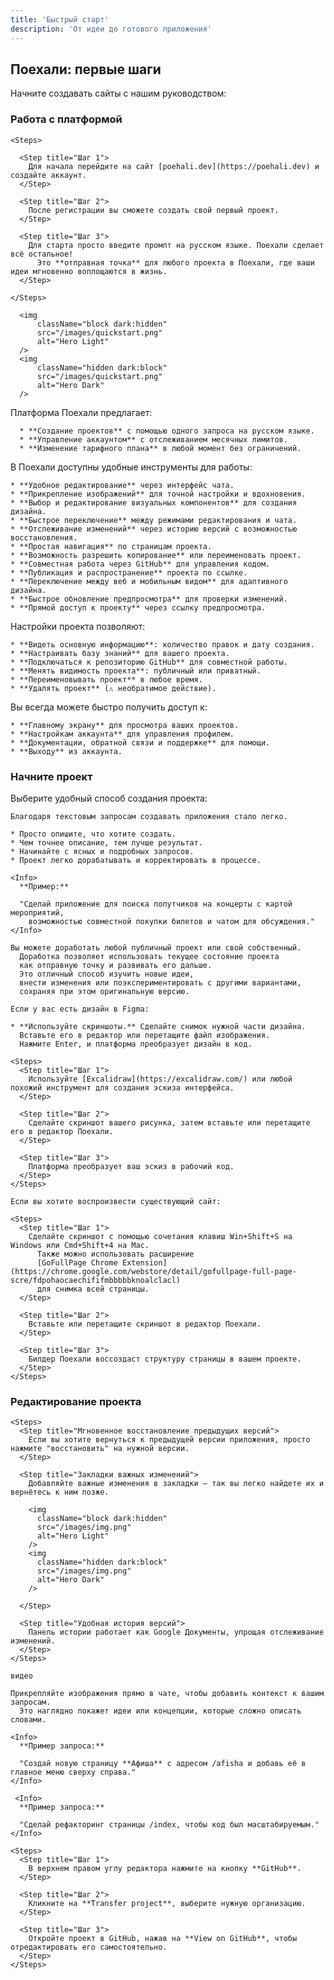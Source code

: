 ```yaml
---
title: 'Быстрый старт'
description: 'От идеи до готового приложения'
---
```


## Поехали: первые шаги

Начните создавать сайты с нашим руководством:

### Работа с платформой

<AccordionGroup>
  <Accordion title="Создать первый проект">

    <Steps>

      <Step title="Шаг 1">
        Для начала перейдите на сайт [poehali.dev](https://poehali.dev) и создайте аккаунт.
      </Step>

      <Step title="Шаг 2">
        После регистрации вы сможете создать свой первый проект.
      </Step>

      <Step title="Шаг 3">
        Для старта просто введите промпт на русском языке. Поехали сделает всё остальное!
          Это **отправная точка** для любого проекта в Поехали, где ваши идеи мгновенно воплощаются в жизнь.
      </Step>

    </Steps>

      <img
          className="block dark:hidden"
          src="/images/quickstart.png"
          alt="Hero Light"
      />
      <img
          className="hidden dark:block"
          src="/images/quickstart.png"
          alt="Hero Dark"
      />

  </Accordion>

  <Accordion title="Основные функции">
      Платформа Поехали предлагает:

      * **Создание проектов** с помощью одного запроса на русском языке.
      * **Управление аккаунтом** с отслеживанием месячных лимитов.
      * **Изменение тарифного плана** в любой момент без ограничений.
  </Accordion>

  <Accordion title="Возможности редактора">
    В Поехали доступны удобные инструменты для работы:

    * **Удобное редактирование** через интерфейс чата.
    * **Прикрепление изображений** для точной настройки и вдохновения.
    * **Выбор и редактирование визуальных компонентов** для создания дизайна.
    * **Быстрое переключение** между режимами редактирования и чата.
    * **Отслеживание изменений** через историю версий с возможностью восстановления.
    * **Простая навигация** по страницам проекта.
    * **Возможность разрешить копирование** или переименовать проект.
    * **Совместная работа через GitHub** для управления кодом.
    * **Публикация и распространение** проекта по ссылке.
    * **Переключение между веб и мобильным видом** для адаптивного дизайна.
    * **Быстрое обновление предпросмотра** для проверки изменений.
    * **Прямой доступ к проекту** через ссылку предпросмотра.
  </Accordion>

  <Accordion title="Настройки проекта">
    Настройки проекта позволяют:

    * **Видеть основную информацию**: количество правок и дату создания.
    * **Настраивать базу знаний** для вашего проекта.
    * **Подключаться к репозиторию GitHub** для совместной работы.
    * **Менять видимость проекта**: публичный или приватный.
    * **Переименовывать проект** в любое время.
    * **Удалять проект** (⚠️ необратимое действие).
  </Accordion>

  <Accordion title="Быстрый доступ к проекту">
    Вы всегда можете быстро получить доступ к:

    * **Главному экрану** для просмотра ваших проектов.
    * **Настройкам аккаунта** для управления профилем.
    * **Документации, обратной связи и поддержке** для помощи.
    * **Выходу** из аккаунта.
  </Accordion>
</AccordionGroup>

### Начните проект

Выберите удобный способ создания проекта:

<AccordionGroup>
  <Accordion title="Запрос">

    Благодаря текстовым запросам создавать приложения стало легко.

    * Просто опишите, что хотите создать.
    * Чем точнее описание, тем лучше результат.
    * Начинайте с ясных и подробных запросов.
    * Проект легко дорабатывать и корректировать в процессе.

    <Info>
      **Пример:**

      "Сделай приложение для поиска попутчиков на концерты с картой мероприятий,
        возможностью совместной покупки билетов и чатом для обсуждения."
    </Info>

  </Accordion>

  <Accordion title="Доработка существующего проекта">

    Вы можете доработать любой публичный проект или свой собственный.
      Доработка позволяет использовать текущее состояние проекта
      как отправную точку и развивать его дальше.
      Это отличный способ изучить новые идеи,
      внести изменения или поэкспериментировать с другими вариантами,
      сохраняя при этом оригинальную версию.

  </Accordion>

  <Accordion title="Использование Figma">

    Если у вас есть дизайн в Figma:

    * **Используйте скриншоты.** Сделайте снимок нужной части дизайна.
      Вставьте его в редактор или перетащите файл изображения.
      Нажмите Enter, и платформа преобразует дизайн в код.

  </Accordion>

  <Accordion title="Использование эскиза">

    <Steps>
      <Step title="Шаг 1">
        Используйте [Excalidraw](https://excalidraw.com/) или любой похожий инструмент для создания эскиза интерфейса.
      </Step>

      <Step title="Шаг 2">
        Сделайте скриншот вашего рисунка, затем вставьте или перетащите его в редактор Поехали.
      </Step>

      <Step title="Шаг 3">
        Платформа преобразует ваш эскиз в рабочий код.
      </Step>
    </Steps>

  </Accordion>

  <Accordion title="Клонирование приложения">

    Если вы хотите воспроизвести существующий сайт:

    <Steps>
      <Step title="Шаг 1">
        Сделайте скриншот с помощью сочетания клавиш Win+Shift+S на Windows или Cmd+Shift+4 на Mac.
          Также можно использовать расширение
          [GoFullPage Chrome Extension](https://chrome.google.com/webstore/detail/gofullpage-full-page-scre/fdpohaocaechififmbbbbbknoalclacl)
          для снимка всей страницы.
      </Step>

      <Step title="Шаг 2">
        Вставьте или перетащите скриншот в редактор Поехали.
      </Step>

      <Step title="Шаг 3">
        Билдер Поехали воссоздаст структуру страницы в вашем проекте.
      </Step>
    </Steps>

  </Accordion>
</AccordionGroup>

### Редактирование проекта

<AccordionGroup>
  <Accordion title="Добавить пользовательскую базу знаний к проекту?">
  </Accordion>

  <Accordion title="Интерактивное редактирование?">
  </Accordion>

  <Accordion title="Отменить изменение">

    <Steps>
      <Step title="Мгновенное восстановление предыдущих версий">
        Если вы хотите вернуться к предыдущей версии приложения, просто нажмите "восстановить" на нужной версии.
      </Step>

      <Step title="Закладки важных изменений">
        Добавляйте важные изменения в закладки — так вы легко найдете их и вернётесь к ним позже.

        <img
          className="block dark:hidden"
          src="/images/img.png"
          alt="Hero Light"
        />
        <img
          className="hidden dark:block"
          src="/images/img.png"
          alt="Hero Dark"
        />

      </Step>

      <Step title="Удобная история версий">
        Панель истории работает как Google Документы, упрощая отслеживание изменений.
      </Step>
    </Steps>

  </Accordion>

  <Accordion title="Добавить анимацию с помощью 21st dev">

    видео

  </Accordion>

  <Accordion title="Добавить изображения к запросу">

    Прикрепляйте изображения прямо в чате, чтобы добавить контекст к вашим запросам.
      Это наглядно покажет идеи или концепции, которые сложно описать словами.

  </Accordion>

  <Accordion title="Добавить новую страницу в проект">

    <Info>
      **Пример запроса:**

      "Создай новую страницу **Афиша** с адресом /afisha и добавь её в главное меню сверху справа."
    </Info>

  </Accordion>

  <Accordion title="Улучшить код">

     <Info>
      **Пример запроса:**

      "Сделай рефакторинг страницы /index, чтобы код был масштабируемым."
    </Info>

  </Accordion>

  <Accordion title="Подключиться к GitHub">

    <Steps>
      <Step title="Шаг 1">
        В верхнем правом углу редактора нажмите на кнопку **GitHub**.
      </Step>

      <Step title="Шаг 2">
        Кликните на **Transfer project**, выберите нужную организацию.
      </Step>

      <Step title="Шаг 3">
        Откройте проект в GitHub, нажав на **View on GitHub**, чтобы отредактировать его самостоятельно.
      </Step>
    </Steps>

  </Accordion>
</AccordionGroup>
